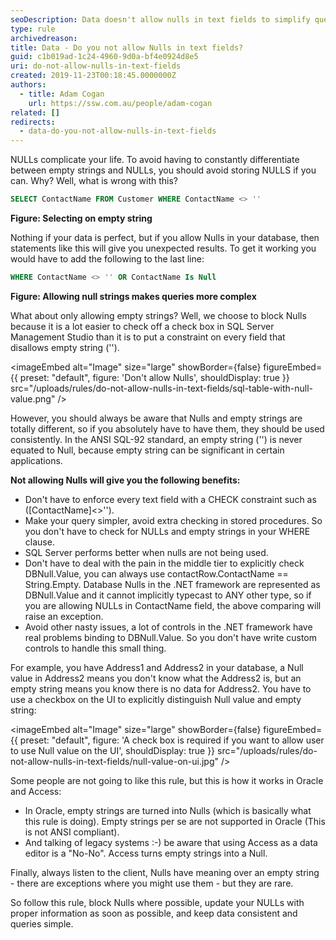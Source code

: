 ```yaml
---
seoDescription: Data doesn't allow nulls in text fields to simplify queries and reduce complexity.
type: rule
archivedreason:
title: Data - Do you not allow Nulls in text fields?
guid: c1b019ad-1c24-4960-9d0a-bf4e0924d8e5
uri: do-not-allow-nulls-in-text-fields
created: 2019-11-23T00:18:45.0000000Z
authors:
  - title: Adam Cogan
    url: https://ssw.com.au/people/adam-cogan
related: []
redirects:
  - data-do-you-not-allow-nulls-in-text-fields
---
```


NULLs complicate your life. To avoid having to constantly differentiate between empty strings and NULLs, you should avoid storing NULLS if you can.
Why? Well, what is wrong with this?
```sql
SELECT ContactName FROM Customer WHERE ContactName <> ''
```

**Figure: Selecting on empty string**

Nothing if your data is perfect, but if you allow Nulls in your database, then statements like this will give you unexpected results. To get it working you would have to add the following to the last line:

```sql
WHERE ContactName <> '' OR ContactName Is Null
```

**Figure: Allowing null strings makes queries more complex**

What about only allowing empty strings? Well, we choose to block Nulls because it is a lot easier to check off a check box in SQL Server Management Studio than it is to put a constraint on every field that disallows empty string ('').


<imageEmbed
  alt="Image"
  size="large"
  showBorder={false}
  figureEmbed={{
    preset: "default",
    figure: 'Don\'t allow Nulls',
    shouldDisplay: true
  }}
  src="/uploads/rules/do-not-allow-nulls-in-text-fields/sql-table-with-null-value.png"
/>

However, you should always be aware that Nulls and empty strings are totally different, so if you absolutely have to have them, they should be used consistently. In the ANSI SQL-92 standard, an empty string ('') is never equated to Null, because empty string can be significant in certain applications.

**Not allowing Nulls will give you the following benefits:**

* Don't have to enforce every text field with a CHECK constraint such as ([ContactName]&lt;&gt;'').
* Make your query simpler, avoid extra checking in stored procedures. So you don't have to check for NULLs and empty strings in your WHERE clause.
* SQL Server performs better when nulls are not being used.
* Don't have to deal with the pain in the middle tier to explicitly check DBNull.Value, you can always use contactRow.ContactName == String.Empty. Database Nulls in the .NET framework are represented as DBNull.Value and it cannot implicitly typecast to ANY other type, so if you are allowing NULLs in ContactName field, the above comparing will raise an exception.
* Avoid other nasty issues, a lot of controls in the .NET framework have real problems binding to DBNull.Value. So you don't have write custom controls to handle this small thing.

For example, you have Address1 and Address2 in your database, a Null value in Address2 means you don't know what the Address2 is, but an empty string means you know there is no data for Address2. You have to use a checkbox on the UI to explicitly distinguish Null value and empty string:


<imageEmbed
  alt="Image"
  size="large"
  showBorder={false}
  figureEmbed={{
    preset: "default",
    figure: 'A check box is required if you want to allow user to use Null value on the UI',
    shouldDisplay: true
  }}
  src="/uploads/rules/do-not-allow-nulls-in-text-fields/null-value-on-ui.jpg"
/>

Some people are not going to like this rule, but this is how it works in Oracle and Access:

* In Oracle, empty strings are turned into Nulls (which is basically what this rule is doing). Empty strings per se are not supported in Oracle (This is not ANSI compliant).
* And talking of legacy systems :-) be aware that using Access as a data editor is a "No-No". Access turns empty strings into a Null.

Finally, always listen to the client, Nulls have meaning over an empty string - there are exceptions where you might use them - but they are rare.

So follow this rule, block Nulls where possible, update your NULLs with proper information as soon as possible, and keep data consistent and queries simple.